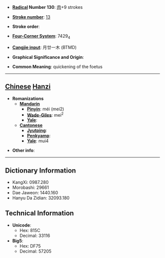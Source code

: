 * '''[[Wiktionary:Chinese radical index| Radical]] Number 130''': [[Wiktionary:Chinese radical index 肉|肉]]+9 strokes

* '''[[Wiktionary:Chinese total strokes index|Stroke number]]''': [[Wiktionary:Chinese total strokes index 13|13]]

* '''Stroke order''': 

* '''[[Wiktionary:Chinese four corner index|Four-Corner System]]''': 7429<sub>4</sub>

* '''[[Wiktionary:Chinese Cangjie index|Cangjie input]]''': 月廿一木 (BTMD)

* '''Graphical Significance and Origin''': 

* '''Common Meaning''': quickening of the foetus

----

== [[Chinese]] [[Hanzi]] ==

* '''Romanizations'''
** '''[[Mandarin]]'''
*** '''[[Pinyin]]''': méi (mei2)
*** '''[[Wade-Giles]]''': mei<sup>2</sup>
*** '''[[Yale]]''': 
** '''[[Cantonese]]'''
*** '''[[Jyutping]]''':
*** '''[[Penkyamp]]''': 
*** '''[[Yale]]''': mui4

* '''Other info''': 

----

== Dictionary Information ==

* KangXi: 0987.280
* Morobashi: 29661
* Dae Jaweon: 1440.160
* Hanyu Da Zidian: 32093.180

== Technical Information ==

* '''Unicode''':
** Hex: 815C
** Decimal: 33116
* '''Big5''':
** Hex: DF75
** Decimal: 57205